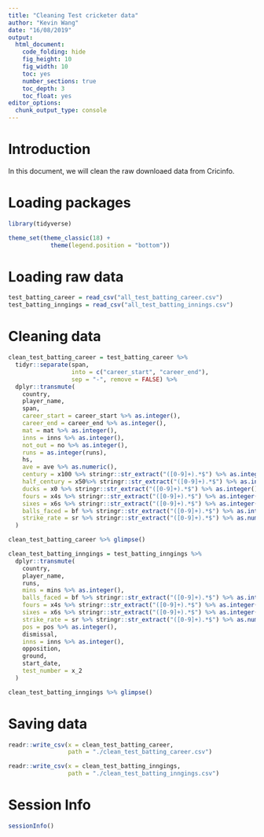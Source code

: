 ```yaml
---
title: "Cleaning Test cricketer data"
author: "Kevin Wang"
date: "16/08/2019"
output:
  html_document:
    code_folding: hide
    fig_height: 10
    fig_width: 10
    toc: yes
    number_sections: true
    toc_depth: 3
    toc_float: yes
editor_options: 
  chunk_output_type: console
---
```


# Introduction

In this document, we will clean the raw downloaed data from Cricinfo.

# Loading packages

```r
library(tidyverse)

theme_set(theme_classic(18) +
            theme(legend.position = "bottom"))
```


# Loading raw data
```r
test_batting_career = read_csv("all_test_batting_career.csv")
test_batting_inngings = read_csv("all_test_batting_innings.csv")
```


# Cleaning data
```r
clean_test_batting_career = test_batting_career %>% 
  tidyr::separate(span, 
                  into = c("career_start", "career_end"),
                  sep = "-", remove = FALSE) %>% 
  dplyr::transmute(
    country,
    player_name,
    span,
    career_start = career_start %>% as.integer(),
    career_end = career_end %>% as.integer(),
    mat = mat %>% as.integer(),
    inns = inns %>% as.integer(),
    not_out = no %>% as.integer(),
    runs = as.integer(runs),
    hs, 
    ave = ave %>% as.numeric(),
    century = x100 %>% stringr::str_extract("([0-9]+).*$") %>% as.integer(), 
    half_century = x50%>% stringr::str_extract("([0-9]+).*$") %>% as.integer(),
    ducks = x0 %>% stringr::str_extract("([0-9]+).*$") %>% as.integer(), 
    fours = x4s %>% stringr::str_extract("([0-9]+).*$") %>% as.integer(), 
    sixes = x6s %>% stringr::str_extract("([0-9]+).*$") %>% as.integer(), 
    balls_faced = bf %>% stringr::str_extract("([0-9]+).*$") %>% as.integer(), 
    strike_rate = sr %>% stringr::str_extract("([0-9]+).*$") %>% as.numeric()
  )

clean_test_batting_career %>% glimpse()
```

```r
clean_test_batting_inngings = test_batting_inngings %>% 
  dplyr::transmute(
    country,
    player_name,
    runs,
    mins = mins %>% as.integer(),
    balls_faced = bf %>% stringr::str_extract("([0-9]+).*$") %>% as.integer(), 
    fours = x4s %>% stringr::str_extract("([0-9]+).*$") %>% as.integer(), 
    sixes = x6s %>% stringr::str_extract("([0-9]+).*$") %>% as.integer(), 
    strike_rate = sr %>% stringr::str_extract("([0-9]+).*$") %>% as.numeric(),
    pos = pos %>% as.integer(),
    dismissal,
    inns = inns %>% as.integer(),
    opposition,
    ground,
    start_date,
    test_number = x_2
  )

clean_test_batting_inngings %>% glimpse()
```



# Saving data
```r
readr::write_csv(x = clean_test_batting_career, 
                 path = "./clean_test_batting_career.csv")

readr::write_csv(x = clean_test_batting_inngings, 
                 path = "./clean_test_batting_inngings.csv")

```


# Session Info
```r
sessionInfo()
```

